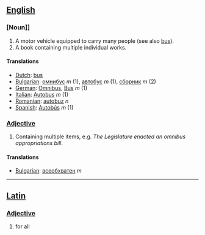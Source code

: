 == [[English]] ==

=== [Noun]] ===

# A motor vehicle equipped to carry many people (see also [[bus]]).
# A book containing multiple individual works.

====Translations====
*[[Dutch]]: [[bus]]
*[[Bulgarian]]: [[омнибус]] ''m'' (1), [[автобус]] ''m'' (1), [[сборник]] ''m'' (2)
*[[German]]: [[Omnibus]], [[Bus]] ''m'' (1)
*[[Italian]]: [[Autobus]] ''m'' (1)
*[[Romanian]]: [[autobuz]] ''n''
*[[Spanish]]: [[Autobús]] ''m'' (1)

=== [[Adjective]] ===

# Containing multiple items, e.g. ''The Legislature enacted an omnibus appropriations bill''.

====Translations====
*[[Bulgarian]]: [[всеобхватен]] ''m'' 

----

== [[Latin]] ==

=== [[Adjective]] ===
#for all